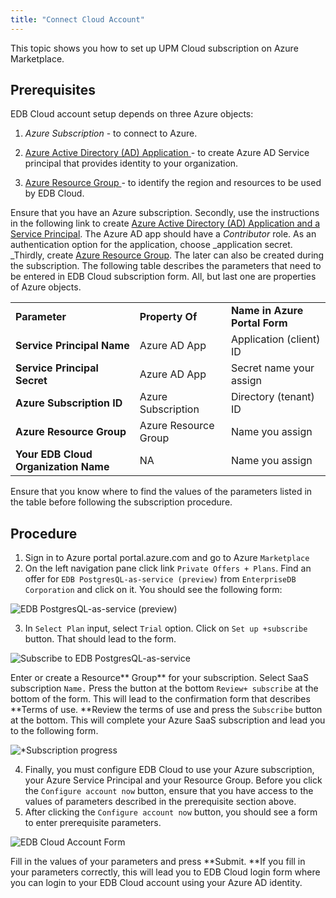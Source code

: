 ```yaml
---
title: "Connect Cloud Account"
---
```


This topic shows you how to set up  UPM Cloud subscription on Azure Marketplace.

## Prerequisites

EDB Cloud account setup depends on three Azure objects:
1. _Azure Subscription_ - to connect to Azure.

2. [Azure Active Directory (AD) Application ](https://docs.microsoft.com/en-us/azure/active-directory/develop/howto-create-service-principal-portal#register-an-application-with-azure-ad-and-create-a-service-principal) -  to create Azure AD Service principal that provides identity to your organization.

3. [Azure Resource Group ](https://docs.microsoft.com/en-us/azure/azure-resource-manager/management/manage-resource-groups-portal#what-is-a-resource-group)- to identify the region and resources to be used by EDB Cloud.

Ensure that you have an Azure subscription. Secondly, use the  instructions in the following link to create [Azure Active Directory (AD) Application and a Service Principal](https://docs.microsoft.com/en-us/azure/active-directory/develop/howto-create-service-principal-portal#register-an-application-with-azure-ad-and-create-a-service-principal). The Azure AD app should have a _Contributor_ role. As an authentication option for the application, choose _application secret. _Thirdly, create [Azure Resource Group](https://docs.microsoft.com/en-us/azure/azure-resource-manager/management/manage-resource-groups-portal#what-is-a-resource-group). The later can also be created during the subscription. The following table describes the parameters   that need to be entered in EDB Cloud subscription form. All, but last one are properties of Azure objects.


<table>
    <tr>
        <td><strong>Parameter</strong>
        </td>
        <td><strong>Property Of</strong>
        </td>
        <td><strong>Name in Azure Portal Form</strong>
        </td>
    </tr>
    <tr>
        <td><strong>Service Principal Name</strong>
        </td>
        <td>Azure AD App
        </td>
        <td>Application (client) ID
        </td>
    </tr>
    <tr>
        <td><strong>Service Principal Secret</strong>
        </td>
        <td>Azure AD App
        </td>
        <td>Secret name your assign
        </td>
    </tr>
    <tr>
        <td><strong>Azure Subscription ID</strong>
        </td>
        <td>Azure Subscription
        </td>
        <td>Directory (tenant) ID
        </td>
    </tr>
    <tr>
        <td><strong>Azure Resource Group</strong>
        </td>
        <td>Azure Resource Group
        </td>
        <td>Name you assign
        </td>
    </tr>
    <tr>
        <td><strong>Your EDB Cloud Organization Name</strong>
        </td>
        <td> NA
        </td>
        <td>
            Name you assign
        </td>
    </tr>
</table>


Ensure that you know where to find the values of the parameters listed in the table before following the subscription procedure.


## Procedure



1. Sign in to Azure portal portal.azure.com and go to Azure `Marketplace`
2. On the left navigation pane click link `Private Offers + Plans`. Find an offer for `EDB PostgresQL-as-service (preview)` from `EnterpriseDB Corporation` and click on it. You should see the following form:



![*EDB PostgresQL-as-service (preview)*](images/image1.png)

3. In `Select Plan` input, select `Trial` option. Click on `Set up +subscribe` button. That should lead to the form.





![*Subscribe to EDB PostgresQL-as-service*](images/image2.png "image_tooltip")



Enter or create a Resource** Group** for your subscription. Select SaaS subscription `Name.`
Press the button at the bottom `Review+ subscribe` at the bottom of the form.
This will lead to the confirmation form that describes **Terms of use.
**Review the terms of use and press the `Subscribe` button at the bottom.
This will complete your Azure SaaS subscription and lead you to the following form.




![*Subscription progress](images/image3.png "image_tooltip")


4. Finally, you must configure EDB Cloud to use your Azure subscription, your Azure Service Principal and your Resource Group.
Before you click the `Configure account now` button, ensure that you have access to the values of parameters described in the prerequisite section above.
5. After clicking the `Configure account now` button, you should see a form to enter prerequisite parameters.




![*EDB Cloud Account Form*](images/image4.png "image_tooltip")


Fill in the values of your parameters and press **Submit. **If you fill in your parameters correctly, this will lead you to EDB Cloud login form where you can login to your EDB Cloud account using your Azure AD identity.

